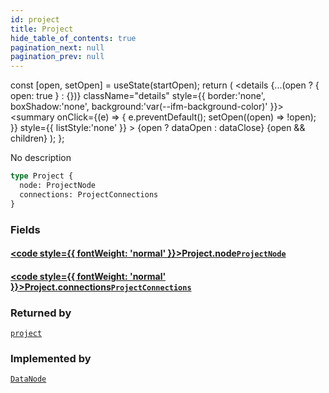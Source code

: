 ```yaml
---
id: project
title: Project
hide_table_of_contents: true
pagination_next: null
pagination_prev: null
---
```







  const [open, setOpen] = useState(startOpen);
  return (
    <details {...(open ? { open: true } : {})} className="details" style={{ border:'none', boxShadow:'none', background:'var(--ifm-background-color)' }}>
      <summary
        onClick={(e) => {
          e.preventDefault();
          setOpen((open) => !open);
        }}
        style={{ listStyle:'none' }}
      >
      {open ? dataOpen : dataClose}
      </summary>
      {open && children}
    </details>
  );
};




No description


```graphql
type Project {
  node: ProjectNode
  connections: ProjectConnections
}
```




### Fields

#### [<code style={{ fontWeight: 'normal' }}>Project.<b>node</b></code>](#)<Bullet />[`ProjectNode`](/cris/objects/project-node) <Badge class="secondary" text="object"/>
> 
> 

#### [<code style={{ fontWeight: 'normal' }}>Project.<b>connections</b></code>](#)<Bullet />[`ProjectConnections`](/cris/objects/project-connections) <Badge class="secondary" text="object"/>
> 
> 



### Returned by

[`project`](/cris/queries/project)  <Badge class="secondary" text="query"/>

### Implemented by

[`DataNode`](/cris/unions/data-node)  <Badge class="secondary" text="union"/>

